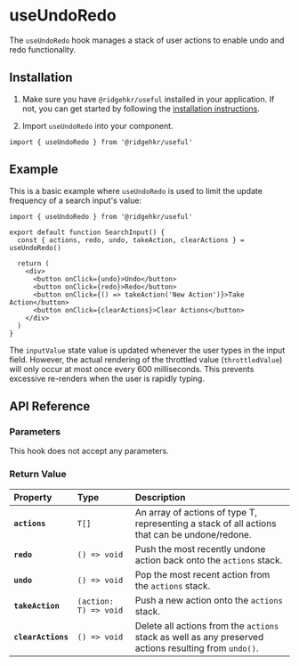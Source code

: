 # useUndoRedo

The `useUndoRedo` hook manages a stack of user actions to enable undo and redo functionality.

## Installation

1. Make sure you have `@ridgehkr/useful` installed in your application. If not, you can get started by following the [installation instructions](/#getting-started).

2. Import `useUndoRedo` into your component.

```tsx
import { useUndoRedo } from '@ridgehkr/useful'
```

## Example

This is a basic example where `useUndoRedo` is used to limit the update frequency of a search input's value:

```tsx /useUndoRedo/ filename="UserActions.tsx"
import { useUndoRedo } from '@ridgehkr/useful'

export default function SearchInput() {
  const { actions, redo, undo, takeAction, clearActions } = useUndoRedo()

  return (
    <div>
      <button onClick={undo}>Undo</button>
      <button onClick={redo}>Redo</button>
      <button onClick={() => takeAction('New Action')}>Take Action</button>
      <button onClick={clearActions}>Clear Actions</button>
    </div>
  )
}
```

The `inputValue` state value is updated whenever the user types in the input field. However, the actual rendering of the throttled value (`throttledValue`) will only occur at most once every 600 milliseconds. This prevents excessive re-renders when the user is rapidly typing.

## API Reference

### Parameters

This hook does not accept any parameters.

### Return Value

| Property           | Type                  | Description                                                                                           |
| :----------------- | :-------------------- | :---------------------------------------------------------------------------------------------------- |
| **`actions`**      | `T[]`                 | An array of actions of type T, representing a stack of all actions that can be undone/redone.         |
| **`redo`**         | `() => void`          | Push the most recently undone action back onto the `actions` stack.                                   |
| **`undo`**         | `() => void`          | Pop the most recent action from the `actions` stack.                                                  |
| **`takeAction`**   | `(action: T) => void` | Push a new action onto the `actions` stack.                                                           |
| **`clearActions`** | `() => void`          | Delete all actions from the `actions` stack as well as any preserved actions resulting from `undo()`. |
